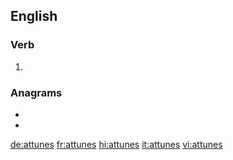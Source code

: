 ==English==

===Verb===
{{head|en|verb form}}

# {{en-third-person singular of|attune}}

===Anagrams===
* {{l|en|tautens}}
* {{l|en|tetanus}}

[[de:attunes]]
[[fr:attunes]]
[[hi:attunes]]
[[it:attunes]]
[[vi:attunes]]